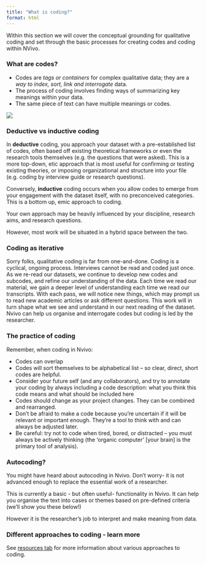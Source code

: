 ```yaml
---
title: "What is coding?"
format: html
---
```


:::{.callout-note title="Section Overview"}

Within this section we will cover the conceptual grounding for qualitative coding and set through the basic processes for creating codes and coding within NVivo.

:::

### What are codes?

- Codes are *tags or containers* for complex qualitative data; they are a *way to index, sort, link and interrogate* data. 
- The process of coding involves finding ways of summarizing key meanings within your data.
- The same piece of text can have multiple meanings or codes. 

![](images/coding.png)
 

### Deductive vs inductive coding 


In **deductive** coding, you approach your dataset with a pre-established list of codes, often based off existing theoretical frameworks or even the research tools themselves (e.g. the questions that were asked). This is a more top-down, etic approach that is most useful for confirming or testing existing theories, or imposing organizational and structure into your file (e.g. coding by interview guide or research questions). 

Conversely, **inductive** coding occurs when you allow codes to emerge from your engagement with the dataset itself, with no preconceived categories. This is a bottom up, emic approach to coding. 

Your own approach may be heavily influenced by your discipline, research aims, and research questions. 

However, most work will be situated in a hybrid space between the two. 


### Coding as iterative 


Sorry folks, qualitative coding is far from one-and-done. Coding is a cyclical, ongoing process. Interviews cannot be read and coded just once. As we re-read our datasets, we continue to develop new codes and subcodes, and refine our understanding of the data. Each time we read our material, we gain a deeper level of understanding each time we read our transcripts. With each pass, we will notice new things, which may prompt us to read new academic articles or ask different questions. This work will in turn shape what we see and understand in our next reading of the dataset.
Nvivo can help us organise and interrogate codes but coding is led by the researcher. 


### The practice of coding 

Remember, when coding in Nvivo: 

- Codes can overlap 
- Codes will sort themselves to be alphabetical list – so clear, direct, short codes are helpful. 
- Consider your future self (and any collaborators), and try to annotate your coding by always including a code description: what you think this code means and what should be included here
- Codes should change as your project changes. They can be combined and rearranged. 
- Don’t be afraid to make a code because you’re uncertain if it will be relevant or important enough. They’re a tool to think with and can always be adjusted later.  
- Be careful: try not to code when tired, bored, or distracted – you must always be actively thinking (the ‘organic computer’ [your brain] is the primary tool of analysis). 

### Autocoding? 

You might have heard about autocoding in Nvivo. Don't worry- it is not advanced enough to replace the essential work of a researcher. 

This is currently a basic - but often useful- functionality in Nvivo. It can help you organise the text into cases or themes based on pre-defined criteria (we'll show you these below!) 

However it is the researcher's job to interpret and make meaning from data. 


### Different approaches to coding - learn more 

See [resources tab](resources.qmd) for more information about various approaches to coding. 


